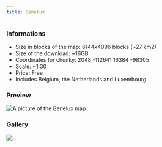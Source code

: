 ---
title: Benelux
---


### Informations
* Size in blocks of the map: 6144x4096 blocks (~27 km2)
* Size of the download: ~16GB
* Coordinates for chunky: 2048 -112641 16384 -98305 
* Scale: ~1:30
* Price: Free
* Includes Belgium, the Netherlands and Luxembourg

### Preview
<img src="/img/maps/previews/europe/benelux.webp" alt="A picture of the Benelux map"></img>   

### Gallery
<Slider dots arrows={false} infinite slidesToShow={1} slidesToScroll={1} pauseOnHover speed={500} autoplay autoplaySpeed={3000}>
    <img src="/img/maps/gallery/europe/benelux/0.webp"></img>
</Slider>